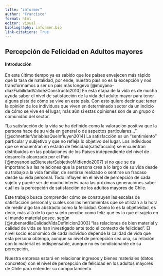 ```yaml
---
title: "informer"
author: "Francisco"
format: html
editor: visual
bibliography: informer.bib
link-citations: True
---
```


## Percepción de Felicidad en Adultos mayores

#### Introducción

En este último tiempo ya es sabido que los países envejecen más rápido que la tasa de natalidad, por ende, nuestro país no es la excepción y nos transformamos a ser un país más longevo [@moyano-diazFiabilidadValidezConstructo2010] En esta etapa de la vida es de mucha ayuda saber el nivel de satisfacción de la vida del adulto mayor para tener alguna pista de cómo se vive en este país. Con esto quiero decir que: tener la opinión de los individuos que viven en determinado sector da un indicio de cómo se vive en el lugar, más aún si estas opiniones son de un grupo o comunidad del sector.

“La satisfacción de la vida se ha definido como la valoración positiva que la persona hace de su vida en general o de aspectos particulares…" [@schnettlerVariablesQueInfluyen2014] La satisfacción es un “sentimiento” particular y subjetivo y que no refleja lo objetivo del lugar. Los individuos que se encuentran en estado de felicidad(satisfacción) se encuentran distribuidos en las poblaciones de los Países independiente del nivel de desarrollo alcanzado por el País [@moyanodiazBienestarSubjetivoMidiendo2007] si no que se da importancia a las relaciones que la persona crea a lo largo de su vida desde su trabajo a la vida familiar, de sentirse realizado o sentirse un fracaso desde su vida personal. Todo influyen en el nivel de percepción de cada sujeto y puede ser de mucho interés para las próximas generaciones saber cuál es la percepción de satisfacción de los adultos mayores de Chile.

Este trabajo busca comprender cómo se construyen las escalas de satisfacción personal y cuáles son las herramientas que se utilizan a la hora de medir algo tan abstracto como la felicidad. Como lo es la objetividad, es decir, más allá de lo que sujeto percibe como feliz qué es lo que el sujeto en el mundo material posee. según [@rubenardilaCalidadVidaDefinicion2003] “las relaciones de bien material y calidad de vida se han investigado ante todo el contexto de felicidad”. El nivel socio económico de cada individuo depende la calidad de vida que esta persona obtenga, aunque su nivel de percepción sea una, su relación con lo material es indispensable, aunque no es condicionante de su percepción.

Nuestra empresa estará en relacionar ingresos y bienes materiales (datos concretos) con el nivel de percepción de felicidad en los adultos mayores de Chile para entender su comportamiento.
